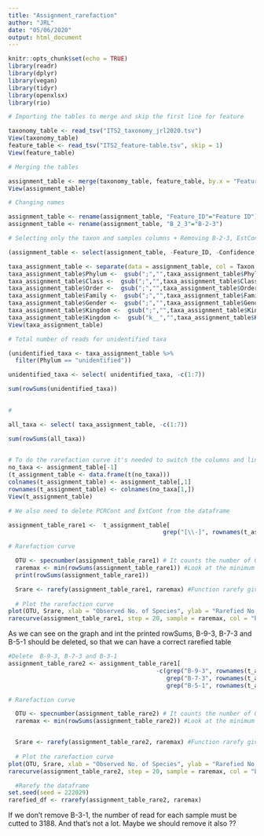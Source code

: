 ```yaml
---
title: "Assignment_rarefaction"
author: "JRL"
date: "05/06/2020"
output: html_document
---
```


```r
knitr::opts_chunk$set(echo = TRUE)
library(readr)
library(dplyr)
library(vegan)
library(tidyr)
library(openxlsx)
library(rio)
```


```r
# Importing the tables to merge and skip the first line for feature

taxonomy_table <- read_tsv("ITS2_taxonomy_jrl2020.tsv")
View(taxonomy_table)
feature_table <- read_tsv("ITS2_feature-table.tsv", skip = 1)
View(feature_table)
```



```r

# Merging the tables

assignment_table <- merge(taxonomy_table, feature_table, by.x = "Feature ID", "#OTU ID")
View(assignment_table)

# Changing names

assignment_table <- rename(assignment_table, "Feature_ID"="Feature ID")
assignment_table <- rename(assignment_table, "B_2_3"="B-2-3")

# Selecting only the taxon and samples columns + Removing B-2-3, EstCont and MockCom

(assignment_table <- select(assignment_table, -Feature_ID, -Confidence, -B_2_3, -ExtCont, -MockCom))

taxa_assignment_table <- separate(data = assignment_table, col = Taxon, sep = "([pcofgs]__)", into = c("Kingdom","Phylum","Class","Order","Family","Gender","Species"))
taxa_assignment_table$Phylum <-  gsub(";","",taxa_assignment_table$Phylum)
taxa_assignment_table$Class <-  gsub(";","",taxa_assignment_table$Class)
taxa_assignment_table$Order <-  gsub(";","",taxa_assignment_table$Order)
taxa_assignment_table$Family <-  gsub(";","",taxa_assignment_table$Family)
taxa_assignment_table$Gender <-  gsub(";","",taxa_assignment_table$Gender)
taxa_assignment_table$Kingdom <-  gsub(";","",taxa_assignment_table$Kingdom)
taxa_assignment_table$Kingdom <-  gsub("k__","",taxa_assignment_table$Kingdom)
View(taxa_assignment_table)

```

```r
# Total number of reads for unidentified taxa

(unidentified_taxa <- taxa_assignment_table %>% 
  filter(Phylum == "unidentified"))

unidentified_taxa <- select( unidentified_taxa, -c(1:7))

sum(rowSums(unidentified_taxa))
  

#

all_taxa <- select( taxa_assignment_table, -c(1:7))

sum(rowSums(all_taxa))
  
```


```r
# To do the rarefaction curve it's needed to switch the columns and lines from the table
no_taxa <- assignment_table[-1]
(t_assignment_table <- data.frame(t(no_taxa)))
colnames(t_assignment_table) <- assignment_table[,1]
rownames(t_assignment_table) <- colnames(no_taxa[1,])
View(t_assignment_table)

# We also need to delete PCRCont and ExtCont from the dataframe

assignment_table_rare1 <-  t_assignment_table[
                                            grep("[\\-]", rownames(t_assignment_table)),]

# Rarefaction curve

  OTU <- specnumber(assignment_table_rare1) # It counts the number of OTU
  raremax <- min(rowSums(assignment_table_rare1)) #Look at the minimum number of reads in the   samples
  print(rowSums(assignment_table_rare1))

  Srare <- rarefy(assignment_table_rare1, raremax) #Function rarefy gives the expected species richness in random subsamples of size 'raremax' from the community
  
  # Plot the rarefaction curve
plot(OTU, Srare, xlab = "Observed No. of Species", ylab = "Rarefied No. of Species")
rarecurve(assignment_table_rare1, step = 20, sample = raremax, col = "blue", cex = 0.6, ylab = "OTU number")

```

As we can see on the graph and int the printed rowSums, B-9-3, B-7-3 and B-5-1 should be deleted, so that we can have a correct rarefied table

```r

#Delete  B-9-3, B-7-3 and B-3-1
assignment_table_rare2 <- assignment_table_rare1[
                                          -c(grep("B-9-3", rownames(t_assignment_table), fixed = TRUE), 
                                             grep("B-7-3", rownames(t_assignment_table), fixed = TRUE), 
                                             grep("B-5-1", rownames(t_assignment_table), fixed = TRUE)),]

# Rarefaction curve

  OTU <- specnumber(assignment_table_rare2) # It counts the number of OTU
  raremax <- min(rowSums(assignment_table_rare2)) #Look at the minimum number of reads in the   samples


  Srare <- rarefy(assignment_table_rare2, raremax) #Function rarefy gives the expected species richness in random subsamples of size 'raremax' from the community
  
  # Plot the rarefaction curve
plot(OTU, Srare, xlab = "Observed No. of Species", ylab = "Rarefied No. of Species")
rarecurve(assignment_table_rare2, step = 20, sample = raremax, col = "blue", cex = 0.6, ylab = "OTU number")

  #Rarefy the dataframe
set.seed(seed = 222029)
rarefied_df <- rrarefy(assignment_table_rare2, raremax)


```
If we don't remove B-3-1, the number of read for each sample must be cutted to 3188. And that's not a lot. Maybe we should remove it also ??
